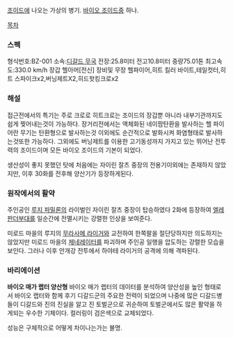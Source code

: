 [[조이드]]에 나오는 가상의 병기. [[바이오 조이드]]중 하나.

[[목차]]

=== 스펙 ===
형식번호:BZ-001 소속:[[디갈드 무국]]
전장:25.8미터 전고10.8미터 중량75.01톤 최고속도:330.0 km/h 장갑 헬아머[전신]
장비및 무장
헬파이어,히트 킬러 바이트,테일컷터,히트 스파이크x2,버닝제트X2,히드핫킹크로x2

=== 해설 ===
접근전에서의 특기는 주로 크로로 히트크로는 조이드의 장갑뿐 아니라 내부기관까지도 쉽게 찢어내는것이 가능하다. 장거리전에서는 액체화된 네이팜탄환을 발사하는 헬 파이어란 무기는  탄환형으로 발사하는것 이외에도 순간적으로 발화시켜 화염형태로 발사하는것또한 가능하다. 그외에도 버닝제트를 이용한 고기동성까지 가지고 있는 뛰어난 전투력의 조이드이며 모든 바이오 조이드의 기본이 되었다.

생산성이 좋지 못했던 탓에 처음에는 자이린 잘츠 중장의 전용기이외에는 존재하지 않았지만, 이후 30화를 전후해 양산기가 등장하게된다.

=== 원작에서의 활약 ===
주인공인 [[루지 파밀론]]의 라이벌인 자이린 잘츠 중장이 탑승하였다 2화에 등장하여 [[엘레판더]]부대를 일순간에 전멸시키는 강렬한 인상을 보여준다.

미로드 마을의 루지의 [[무라사메 라이거]]와 교전하여 한쪽팔을 절단당하지만 의도하지는 않았지만 미로드 마을의 [[제네레이터]]를 파괴하며 주인공 일행을 압도하는 강렬한 모습을 보인다. 그러나 이후 안개강 전투에서 하야테 라이거의 공격에 의해 격파된다. 


=== 바리에이션 ===
'''바이오 매가 랩터 양산형'''
바이오 매가 랩터의 데이터를 분석하여 양산성을 높인 형태로서 바이오 랩터와 함께 후기 디갈드군의 주요한 전력이 되었으며 나중에 많은 디갈드병들이 디갈드와 진의 진실을 알고 진 토벌군으로 귀순하여 토벌군에서도 많은 활약을 하게되는 우수한 기체이다. 컬러링이 검은색으로 교체되었다. 

성능은 구체적으로 어떻게 차이나는가는 불명.
